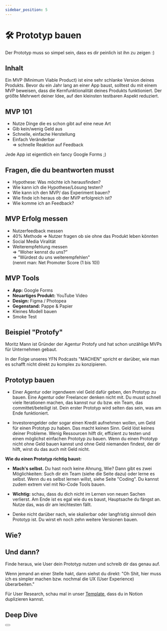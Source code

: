 ```yaml
---
sidebar_position: 5
---
```


# 🛠️ Prototyp bauen

<Admonition type="info" icon="🫣">
  Der Prototyp muss so simpel sein, dass es dir peinlich ist ihn zu zeigen :)
</Admonition>

## Inhalt

Ein MVP (Minimum Viable Product) ist eine sehr schlanke Version deines Produkts. Bevor du ein Jahr lang an einer App baust, solltest du mit einem MVP beweisen, dass die Kernfunktionalität deines Produkts funktioniert. Der größte Mehrwert deiner Idee, auf den kleinsten testbaren Aspekt reduziert.

<YouTube videoId="1hHMwLxN6EM" />

## MVP 101

- Nutze Dinge die es schon gibt auf eine neue Art
- Gib kein/wenig Geld aus
- Schnelle, einfache Herstellung
- Einfach Veränderbar\
  => schnelle Reaktion auf Feedback

Jede App ist eigentlich ein fancy Google Forms ;)

## Fragen, die du beantworten musst

- Hypothese: Was möchte ich herausfinden?
- Wie kann ich die Hypothese/Lösung testen?
- Wie kann ich den MVP/ das Experiment bauen?
- Wie finde ich heraus ob der MVP erfolgreich ist?
- Wie komme ich an Feedback?

## MVP Erfolg messen

- Nutzerfeedback messen
- 40% Methode => Nutzer fragen ob sie ohne das Produkt leben könnten
- Social Media Viralität
- Weiterempfehlung messen\
  => “Woher kennst du uns?”\
  => “Würdest du uns weiterempfehlen"\
  (nennt man: Net Promoter Score (1 bis 10))

## MVP Tools

- **App:** Google Forms
- **Neuartiges Produkt:** YouTube Video
- **Design:** Figma / Photopea
- **Gegenstand:** Pappe & Papier
- Kleines Modell bauen
- Smoke Test

## Beispiel "Protofy"

Moritz Mann ist Gründer der Agentur Protofy und hat schon unzählige MVPs für Unternehmen gebaut.

In der Folge unseres YFN Podcasts "MACHEN" spricht er darüber, wie man es schafft nicht direkt zu komplex zu konzipieren.

<Spotify source="https://open.spotify.com/episode/7eTXfhDadAouUmTnpKAJeL" />

<Spotify source="https://open.spotify.com/episode/7eTXfhDadAouUmTnpKAJeL" />

## Prototyp bauen

- Einer Agentur oder irgendwem viel Geld dafür geben, den Prototyp zu bauen. Eine Agentur oder Freelancer denken nicht mit. Du musst schnell viele Iterationen machen, das kannst nur du bzw. ein Team, das committet/beteiligt ist. Dein erster Prototyp wird selten das sein, was am Ende funktioniert.

- Investorengelder oder sogar einen Kredit aufnehmen wollen, um Geld für einen Prototyp zu haben. Das macht keinen Sinn. Geld löst keines deiner Probleme. Wenig Ressourcen hilft dir, effizient zu testen und einen möglichst einfachen Prototyp zu bauen. Wenn du einen Prototyp nicht ohne Geld bauen kannst und ohne Geld niemanden findest, der dir hilft, wirst du das auch mit Geld nicht.

**Wie du einen Prototyp richtig baust:**

- **Mach's selbst.** Du hast noch keine Ahnung, Wie? Dann gibt es zwei Möglichkeiten: Such dir ein Team (siehe die Seite dazu) oder lerne es selbst. Wenn du es selbst lernen willst, siehe Seite "Coding". Du kannst zudem extrem viel mit No-Code Tools bauen.

- **Wichtig:** schau, dass du dich nicht im Lernen von neuen Sachen verlierst. Am Ende ist es egal wie du es baust, Hauptsache du fängst an. Nutze das, was dir am leichtesten fällt.

- Denke nicht darüber nach, wie skalierbar oder langfristig sinnvoll dein Prototyp ist. Du wirst eh noch zehn weitere Versionen bauen.

## Wie?

<Tooltipp
  toolName="Figma"
  toolDescription='Wenn du Lust hast, designen zu können, schau dir Figma an. Damit kannst du auch klickbare Prototypen bauen, vor die du Nutzer setzen kannst. So kannst du testen, ob Leute verstehen, was sie in deiner Software machen sollen, bevor du sie baust.
PS: schau, dass du alles mit "AutoLayout" baust und Frames statt Gruppen oder Rechtecken verwendest. Aber step by step. Frag einfach bei jeder Kleinigkeit ChatGPT, um besser zu werden.'
  toolSource="https://www.figma.com/"
  tutorialSource="https://www.youtube.com/watch?v=FTFaQWZBqQ8"
  buttonText="Figma öffnen"
/>

## Und dann?

Finde heraus, wie User dein Prototyp nutzen und schreib dir das genau auf.

Wenn jemand an einer Stelle hakt, dann siehst du direkt: "Oh Shit, hier muss ich es simpler machen bzw. nochmal die UX (User Experience) überarbeiten."

Für User Research, schau mal in unser [Template](https://www.notion.so/a48e79b96ed242e49a33b04a8453e4c3?pvs=21), dass du in Notion duplizieren kannst.

## Deep Dive

<TwoColumns>
  <YouTube videoId="II-6dDzc-80" />
</TwoColumns>

<Button text />
